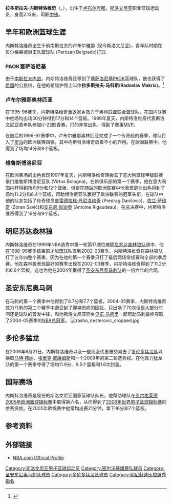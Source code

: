 {{Infobox NBA Player
| name = 拉多斯拉夫·内斯特洛维奇<br />Radoslav Nesterovič
| image = Rasho Nesterovic crop.JPG
| height_ft = 7
| height_in = 0
| weight_lb = 255
| nickname = Rasho,Nesto,ShoSho
| position = [[中锋|中锋]]
| birth_date = {{birth date and age|1976|5|30}}
| birth_place = {{flagicon|Yugoslavia}} [[南斯拉夫|前南斯拉夫共和国]]<br />[[斯洛文尼亚|斯洛文尼亚]], [[卢布尔雅那|卢布尔雅那]]
| team =
| college = 
| nationality = {{SVN}}
| draft_round = 1
| draft_pick  = 17
| draft_team = [[明尼苏达森林狼队|明尼苏达森林狼队]]
| draft_year = 1998
| career_start = 1993年
| career_end = 
| former_teams = PAOK篮球队 (1993-95)<br />卢布尔雅那奥林匹亚 (1995-97)<br />维鲁斯博洛尼亚队 (1997-99)<br />明尼苏达森林狼队 (1999-2003)<br />[[圣安东尼奥马刺队|圣安东尼奥马刺队]] (2003-2006)
}}
'''拉多斯拉夫·内斯特洛维奇'''（{{lang-sr|'''Радослав Нестеровић'''|'''Radoslav Nesterovič'''}}，{{bd|1976年|5月30日|}}），出生于[[卢布尔雅那|卢布尔雅那]]，[[斯洛文尼亚|斯洛文尼亚]]职业篮球运动员，身高2.13米，司职[[中锋|中锋]]。

== 早年和欧洲篮球生涯 ==
内斯特洛维奇出生于前南斯拉夫的卢布尔雅那 (现今斯洛文尼亚)，青年队时期在贝尔格莱德游击队篮球队 (Partizan Belgrade)打球.

=== PAOK塞萨洛尼基 ===
由于[[南斯拉夫内战|南斯拉夫内战]]，内斯特洛维奇迁移到了[[塞萨洛尼基|塞萨洛尼基]]PAOK篮球队，他也获得了[[希腊|希腊]]的公民权，在他的希腊护照上叫作'''拉多斯拉夫·马科斯'''('''Radoslav Makris''')。<ref>{{Cite web |url=http://195.56.77.208/player/?id=MAK-RAD-76&year=1998&team=873 |title=Nesterovic playing history page on the official Italian league website |accessdate=2007-11-07 |archive-date=2007-09-30 |archive-url=https://web.archive.org/web/20070930040721/http://195.56.77.208/player/?id=MAK-RAD-76&year=1998&team=873 |dead-url=no }}</ref>

=== 卢布尔雅那奥林匹亚 ===
在1995-96赛季，内斯特洛维奇重返家乡效力于奥林匹亚联合篮球队，在国内联赛中他场均出场30分钟得到17分和14个篮板。1996年夏天，内斯特洛维奇代表斯洛文尼亚青年队参加U-22欧青赛，打的非常出色，得到了赛事[[最有价值球员|MVP]]。

在随后的1996-97赛季中，卢布尔雅那奥林匹亚完成了一个传奇般的赛季，球队打入了[[罗马|罗马]]的欧洲联赛四强，其中内斯特洛维奇启着不小的作用。在欧洲联赛中，他得到了场均14分和8个篮板。

=== 维鲁斯博洛尼亚 ===
在欧洲赛场的出色表现1997年夏天，内斯特洛维奇转会去了意大利篮球甲级联赛豪门维鲁斯博洛尼亚队 (Virtus Bologna)。在新俱乐部的第一个赛季，他在意大利国内杯得到场均9分和12个篮板，但是在随后的欧洲联赛中他表现更为出色得到了场均11.2分和8.4个篮板，帮助博洛尼亚队赢得了欧洲联赛的冠军头衔，在球队中他的队友包括了传奇球员[[普雷德拉格·丹尼洛维奇|普雷德拉格·丹尼洛维奇]] (Predrag Danilović)、[[佐兰·萨维奇|佐兰·萨维奇]] (Zoran Savić)和[[安东尼·加迪奥|安东尼·加迪奥]] (Antoine Rigaudeau)。在总决赛中，内斯特洛维奇得到了16分和9个篮板。

== 明尼苏达森林狼 ==
内斯特洛维奇在1999年NBA选秀中第一轮第17顺位被[[明尼苏达森林狼队|明尼苏达森林狼队]]选中，他在1998-99赛季结束前才加盟球队直到2002-03赛季。内斯特洛维奇在森林狼队打了五年四整个赛季，因为在他的第一个赛季只打了最后两场常规赛和全部的季后赛。他在森林狼表现最好的赛季出现在2002-03赛季，内斯特洛维奇得到了11.2分和6.6个篮板，这也为他在2004年赢得了[[圣安东尼奥马刺队|圣安东尼奥马刺队]]的一份六年的合同。

== 圣安东尼奥马刺 ==
在马刺的第一个赛季中他得到了8.7分和7.7个篮板，2004-05赛季，内斯特洛维奇效力马刺的第二个赛季中遭受到了脚裸伤病的困扰，只出场了70次但是大部分时间还是球队的首发中锋，和他斯洛文尼亚同乡[[贝诺·乌德里|贝诺·乌德里]]一起帮助马刺最终夺取了2004-05赛季的[[NBA总冠军|NBA总冠军]]。
[[File:rasho_nesterovic_cropped.jpg|thumbnail]]

== 多伦多猛龙 ==
在2006年6月21日，内斯特洛维奇以及一些现金优惠被交易去了[[多伦多猛龙队|多伦多猛龙队]]以换取[[马特·邦纳|马特·邦纳]]、[[埃里克·威廉姆斯|埃里克·威廉姆斯]]和一个2009年的第二轮选秀权。在他效力猛龙队的第一个赛季夺得了场均11.9分、9.5个篮板和1.6次封盖。

== 国际赛场 ==
内斯特洛维奇是现任的斯洛文尼亚国家篮球队队长，他帮助球队在[[贝尔格莱德|贝尔格莱德]][[2005年欧洲篮球锦标赛|2005年欧洲篮球锦标赛]]中取得第六名，从而得到了[[2006年世界男子篮球锦标赛|2006年世界男子篮球锦标赛]]的参赛资格。在2005年欧锦赛中他常均出赛21分钟，拿下16分和7个篮板。

== 参考资料 ==
{{reflist}}

== 外部链接 ==
* [http://www.nba.com/playerfile/radoslav_nesterovic/index.html?nav=page NBA.com Official Profile] {{Wayback|url=http://www.nba.com/playerfile/radoslav_nesterovic/index.html?nav=page |date=20121104211755 }}

{{1998 NBA Draft}}
{{San Antonio Spurs 2004-05 NBA champions}}
{{2006年男篮世锦赛斯洛文尼亚队阵容}}

{{Authority control}}
{{DEFAULTSORT:Nesterovic, Radoslav}}
[[Category:斯洛文尼亚男子篮球运动员|Category:斯洛文尼亚男子篮球运动员]]
[[Category:密尔沃基雄鹿队球员|Category:密尔沃基雄鹿队球员]]
[[Category:圣安东尼奥马刺队球员|Category:圣安东尼奥马刺队球员]]
[[Category:多伦多猛龙队球员|Category:多伦多猛龙队球员]]
[[Category:明尼蘇達灰狼選秀指名|Category:明尼蘇達灰狼選秀指名]]